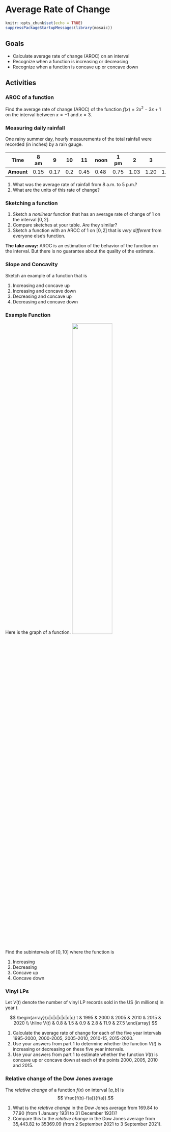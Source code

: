 # Average Rate of Change


```r
knitr::opts_chunk$set(echo = TRUE)
suppressPackageStartupMessages(library(mosaic))
```

## Goals

 - Calculate average rate of change (AROC) on an interval
 - Recognize when a function is increasing or decreasing
 - Recognize when a function is concave up or concave down
 


## Activities

### AROC of a function

Find the average rate of change (AROC) of the function $f(x) = 2x^2 -3x + 1$ on the interval between $x=-1$ and $x=3$. 

### Measuring daily rainfall
One rainy summer day, hourly measurements of the total rainfall were recorded (in inches) by a rain gauge. 

**Time**   | 8 am | 9 | 10 | 11 | noon | 1 pm | 2 | 3 | 4 | 5 pm
-------|-------|-------|-------|-------|-------|-------|-------|-------|-------|-------
**Amount** | 0.15 | 0.17 | 0.2 | 0.45 | 0.48 | 0.75 | 1.03 | 1.20 | 1.45 | 1.60

1. What was the average rate of rainfall from 8 a.m. to 5 p.m.? 
2. What are the units of this rate of change? 

### Sketching a function

1. Sketch a *nonlinear* function that has an average rate of change of 1 on the interval $[0,2]$.
2. Compare sketches at your table. Are they similar?
3. Sketch a function with an AROC of 1 on $[0,2]$ that is *very different* from everyone else's function.

**The take away:** AROC is an estimation of the behavior of the function on the interval. But there is no guarantee about the quality of the estimate.

### Slope and Concavity
Sketch an example of a function that is

1. Increasing and concave up
2. Increasing and concave down
3. Decreasing and concave up
4. Decreasing and concave down

### Example Function
Here is the graph of a function.
![](images/slope-concavity-example.png){width=50%}

Find the subintervals of $[0,10]$ where the function is

1. Increasing
2. Decreasing
3. Concave up
4. Concave down





<!-- y=\frac{-\left(x-1\right)\left(\frac{x}{3}-3\right)\left(x-7\right)\left(x-2\right)}{8}+5 -->


### Vinyl LPs

Let $V(t)$ denote the number of vinyl LP records sold in the US (in millions) in year $t$.

$$
\begin{array}{c|c|c|c|c|c|c}
t & 1995 & 2000 & 2005 & 2010 & 2015 & 2020 \\
\hline
V(t) & 0.8 & 1.5 & 0.9 & 2.8 & 11.9 & 27.5
\end{array}
$$

1. Calculate the average rate of change for each of the five year intervals 1995-2000, 2000-2005, 2005-2010, 2010-15, 2015-2020.
2. Use your answers from part 1 to determine whether the function $V(t)$ is increasing or decreasing on these five year intervals.
3. Use your answers from part 1 to estimate whether the function $V(t)$ is concave up or concave down at each of the points 2000, 2005, 2010  and 2015.

### Relative change of the Dow Jones average 
The *relative change* of a function $f(x)$ on interval $[a,b]$ is
$$ \frac{f(b)-f(a)}{f(a)}.$$

1. What is the *relative change* in the Dow Jones average from 169.84 to 77.90 (from 1 January 1931 to 31 December 1931)? 
2. Compare this to the *relative change* in the Dow Jones average from 35,443.82 to 35369.09 (from 2 September 2021 to 3 September 2021).

<!--
## Solutions

### AROC of a function

$$
\frac{f(3)-f(-1)}{3- (-1)} = \frac{10-6}{3+1} = \frac{4}{4}=1
$$

### Measuring daily rainfall

1. The rate of change is 
$$\frac{1.60 - 0.15}{9} = \frac{1.45}{9} = 0.16$$
2. The units are inches per hour.

### Sketching a function

Here are three very different functions that all have an average rate of change of 1 on the interval $[0,2]$. 

**The take away:** AROC is an estimation of the behavior of the function on the interval. But there is no guarantee about the quality of the estimate.


![](images/three-graphs.png){width=50%}





### Slope and Concavity

![](images/inc-dec-cu-cd.png){width=50%}

### Example Function
1. Increasing on $(-\infty,1.5)$ and $(4.6,8.1)$ 
2. Decreasing on $(1.5,4.6)$ and $(8.1,\infty)$ 
3. Concave up on $(3,6.5)$ 
4. Concave down on $(-\infty,3)$ and $(6.5,\infty)$ 





### Vinyl LPs


1. Here are the AROC for the intervals:
$$
\begin{array}{c|c|c|c|c|c|c}
\mbox{interval} & 1995-2000 & 2000-2005 & 2005-2010 & 2010-2015 & 2015-2020 \\
\hline
\mbox{AROC} & 0.14 & -0.12 & 0.38& 1.82 & 3.12 & 
\end{array}
$$


2. The function appears to be decreasing on $2000-2005$ and increasing on the other intervals.
3. The function appears to concave down at 2000 because the slope "gets more negative" at this point. It appears to be concave up at the other points because the slope "gets more positive." 


### Relative change of the Dow Jones average 

1. The relative change is
$$ \frac{77.90-169.84}{169.84}=-0.541,$$
2. The relative change is 
$$\frac{35369.09-35443.82}{35443.82}=-0.002.$$

-->